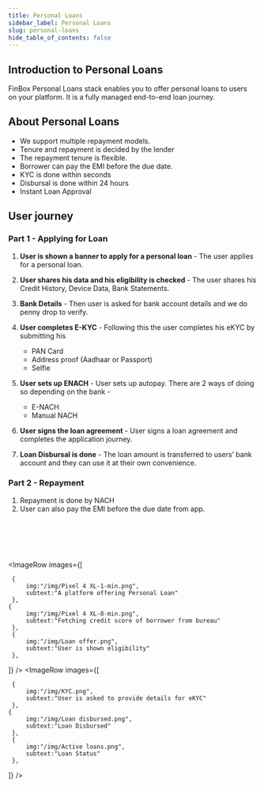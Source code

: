 ```yaml
---
title: Personal Loans
sidebar_label: Personal Loans
slug: personal-loans
hide_table_of_contents: false
---
```



## Introduction to Personal Loans

FinBox Personal Loans stack enables you to offer personal loans to users on your platform. It is a fully managed end-to-end loan journey.

## About Personal Loans

* We support multiple repayment models. 
* Tenure and repayment is decided by the lender
* The repayment tenure is flexible.
* Borrower can pay the EMI before the due date.
* KYC is done within seconds
* Disbursal is done within 24 hours
* Instant Loan Approval


## User journey

### Part 1 - Applying for Loan

1. **User is shown a banner to apply for a personal loan** - The user applies for a personal loan. 



2. **User shares his data and his eligibility is checked** - The user shares his Credit History, Device Data, Bank Statements.
4. **Bank Details** - Then user is asked for bank account details and we do penny drop to verify.
5. **User completes E-KYC** - Following this the user completes his eKYC by submitting his 
    * PAN Card
    * Address proof  (Aadhaar or Passport)
    * Selfie 
6. **User sets up ENACH** - User sets up autopay. There are 2 ways of doing so depending on the bank - 
    * E-NACH
    * Manual NACH
7. **User signs the loan agreement** - User signs a loan agreement and completes the application journey.
8. **Loan Disbursal is done** - The loan amount is transferred to users’ bank account and they can use it at their own convenience.

### Part 2 - Repayment

1. Repayment is done by NACH
2. User can also pay the EMI  before the due date from app.

<br></br>
<br></br>

<ImageRow
 images={[
  
     {
         img:"/img/Pixel 4 XL-1-min.png",
         subtext:"A platform offering Personal Loan"
     },
    {
         img:"/img/Pixel 4 XL-8-min.png",
         subtext:"Fetching credit score of borrower from bureau"
     },
     {
         img:"/img/Loan offer.png",
         subtext:"User is shown eligibility"
     },
     
 ]}
 />
<ImageRow
 images={[
  
     {
         img:"/img/KYC.png",
         subtext:"User is asked to provide details for eKYC"
     },
    {
         img:"/img/Loan disbursed.png",
         subtext:"Loan Disbursed"
     },
     {
         img:"/img/Active loans.png",
         subtext:"Loan Status"
     },
     
     
     
 ]}
 />

 













